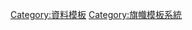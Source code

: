 {{Country data {{{1}}}|History icon2|size={{{2|}}}}}<noinclude>
[[Category:資料模板]]
[[Category:旗幟模板系統]]
</noinclude>
